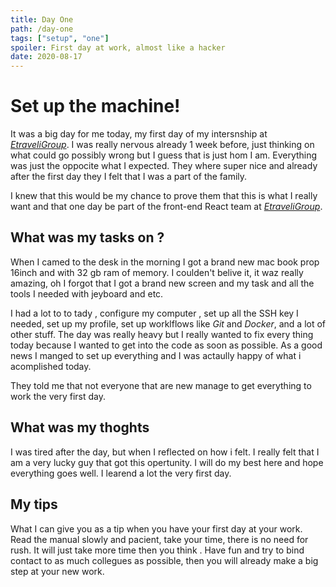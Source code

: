 ```yaml
---
title: Day One
path: /day-one
tags: ["setup", "one"]
spoiler: First day at work, almost like a hacker
date: 2020-08-17
---
```


# Set up the machine!

It was a big day for me today, my first day of my intersnship at _[EtraveliGroup](https://www.etraveligroup.com/)_.
I was really nervous already 1 week before, just thinking on what could go possibly wrong but I guess that is just hom I am.
Everything was just the oppocite what I expected. They where super nice and already after the first day they I felt that I was a part of the family.

I knew that this would be my chance to prove them that this is what I really want and that one day be part of the front-end React team at _[EtraveliGroup](https://www.etraveligroup.com/)_.

## What was my tasks on ?

When I camed to the desk in the morning I got a brand new
mac book prop 16inch and with 32 gb ram of memory. I coulden't belive it, it waz really amazing, oh I forgot that I got a brand new screen and my task and all the tools I needed with jeyboard and etc.

I had a lot to to tady , configure my computer , set up all the SSH key I needed, set up my profile, set up worklflows like _Git_ and _Docker_, and a lot of other stuff. The day was really heavy but I really wanted to fix every thing today because I wanted to get into the code as soon as possible.
As a good news I manged to set up everything and I was actaully happy of what i acomplished today.

They told me that not everyone that are new manage to get everything to work the very first day.

## What was my thoghts

I was tired after the day, but when I reflected on how i felt. I really felt that I am a very lucky guy that got this opertunity.
I will do my best here and hope everything goes well. I learend a lot the very first day.

## My tips

What I can give you as a tip when you have your first day at your work.
Read the manual slowly and pacient, take your time, there is no need for rush. It will just take more time then you think
. Have fun and try to bind contact to as much collegues as possible, then you will already make a big step at your new work.
